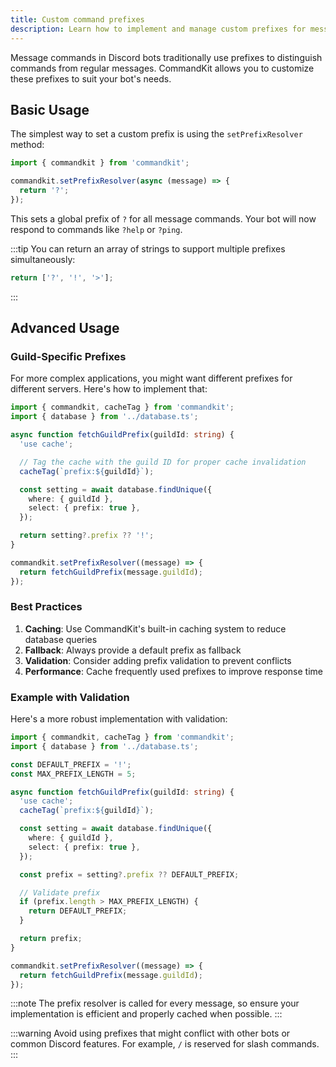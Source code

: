 ```yaml
---
title: Custom command prefixes
description: Learn how to implement and manage custom prefixes for message commands in your Discord bot
---
```


Message commands in Discord bots traditionally use prefixes to distinguish commands from regular messages. CommandKit allows you to customize these prefixes to suit your bot's needs.

## Basic Usage

The simplest way to set a custom prefix is using the `setPrefixResolver` method:

```ts title="src/app.ts"
import { commandkit } from 'commandkit';

commandkit.setPrefixResolver(async (message) => {
  return '?';
});
```

This sets a global prefix of `?` for all message commands. Your bot will now respond to commands like `?help` or `?ping`.

:::tip
You can return an array of strings to support multiple prefixes simultaneously:

```ts
return ['?', '!', '>'];
```

:::

## Advanced Usage

### Guild-Specific Prefixes

For more complex applications, you might want different prefixes for different servers. Here's how to implement that:

```ts title="src/app.ts"
import { commandkit, cacheTag } from 'commandkit';
import { database } from '../database.ts';

async function fetchGuildPrefix(guildId: string) {
  'use cache';

  // Tag the cache with the guild ID for proper cache invalidation
  cacheTag(`prefix:${guildId}`);

  const setting = await database.findUnique({
    where: { guildId },
    select: { prefix: true },
  });

  return setting?.prefix ?? '!';
}

commandkit.setPrefixResolver((message) => {
  return fetchGuildPrefix(message.guildId);
});
```

### Best Practices

1. **Caching**: Use CommandKit's built-in caching system to reduce database queries
2. **Fallback**: Always provide a default prefix as fallback
3. **Validation**: Consider adding prefix validation to prevent conflicts
4. **Performance**: Cache frequently used prefixes to improve response time

### Example with Validation

Here's a more robust implementation with validation:

```ts title="src/app.ts"
import { commandkit, cacheTag } from 'commandkit';
import { database } from '../database.ts';

const DEFAULT_PREFIX = '!';
const MAX_PREFIX_LENGTH = 5;

async function fetchGuildPrefix(guildId: string) {
  'use cache';
  cacheTag(`prefix:${guildId}`);

  const setting = await database.findUnique({
    where: { guildId },
    select: { prefix: true },
  });

  const prefix = setting?.prefix ?? DEFAULT_PREFIX;

  // Validate prefix
  if (prefix.length > MAX_PREFIX_LENGTH) {
    return DEFAULT_PREFIX;
  }

  return prefix;
}

commandkit.setPrefixResolver((message) => {
  return fetchGuildPrefix(message.guildId);
});
```

:::note
The prefix resolver is called for every message, so ensure your implementation is efficient and properly cached when possible.
:::

:::warning
Avoid using prefixes that might conflict with other bots or common Discord features. For example, `/` is reserved for slash commands.
:::

